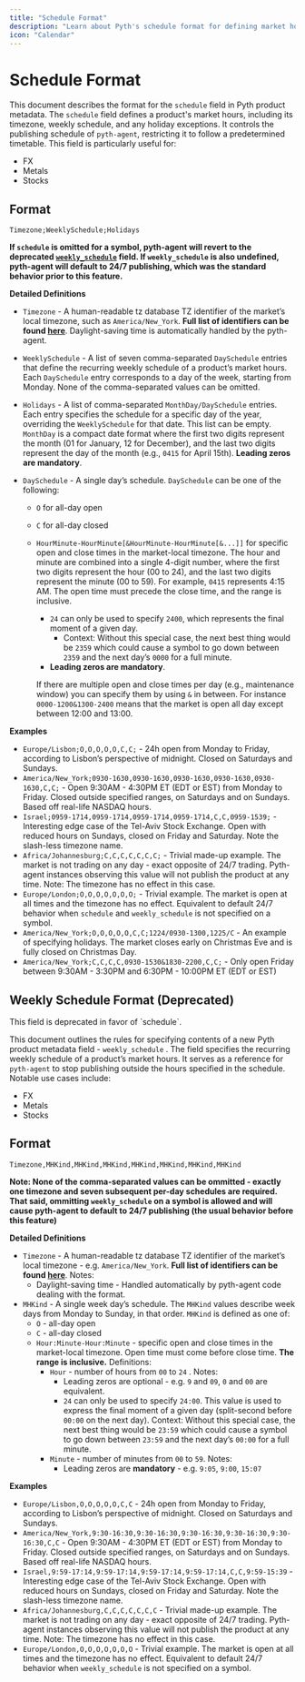 ```yaml
---
title: "Schedule Format"
description: "Learn about Pyth's schedule format for defining market hours, timezones, and holiday exceptions for price feeds."
icon: "Calendar"
---
```



# Schedule Format

This document describes the format for the `schedule` field in Pyth product metadata.
The `schedule` field defines a product's market hours, including its timezone, weekly schedule, and any holiday exceptions.
It controls the publishing schedule of `pyth-agent`, restricting it to follow a predetermined timetable.
This field is particularly useful for:

- FX
- Metals
- Stocks

## Format

```plain
Timezone;WeeklySchedule;Holidays
```

**If `schedule` is omitted for a symbol, pyth-agent will revert to the deprecated [`weekly_schedule`](schedule-format#weekly-schedule-format-deprecated) field.
If `weekly_schedule` is also undefined, pyth-agent will default to 24/7 publishing, which was the standard behavior prior to this feature.**

**Detailed Definitions**

- `Timezone` - A human-readable tz database TZ identifier of the market’s local timezone, such as `America/New_York`.
  **Full list of identifiers can be found [here](https://en.wikipedia.org/wiki/List_of_tz_database_time_zones)**.
  <Callout type="info">
    Daylight-saving time is automatically handled by the pyth-agent.
  </Callout>
- `WeeklySchedule` - A list of seven comma-separated `DaySchedule` entries that define the recurring weekly schedule of a product’s market hours.
  Each `DaySchedule` entry corresponds to a day of the week, starting from Monday.
  None of the comma-separated values can be omitted.
- `Holidays` - A list of comma-separated `MonthDay/DaySchedule` entries.
  Each entry specifies the schedule for a specific day of the year, overriding the `WeeklySchedule` for that date.
  This list can be empty. `MonthDay` is a compact date format where the first two digits represent the month (01 for January, 12 for December),
  and the last two digits represent the day of the month (e.g., `0415` for April 15th). **Leading zeros are mandatory**.
- `DaySchedule` - A single day’s schedule. `DaySchedule` can be one of the following:

  - `O` for all-day open
  - `C` for all-day closed
  - `HourMinute-HourMinute[&HourMinute-HourMinute[&...]]` for specific open and close times in the market-local timezone.
    The hour and minute are combined into a single 4-digit number, where the first two digits represent the hour (00 to 24),
    and the last two digits represent the minute (00 to 59).
    For example, `0415` represents 4:15 AM. The open time must precede the close time, and the range is inclusive.

    - `24` can only be used to specify `2400`, which represents the final moment of a given day.
      - Context: Without this special case, the next best thing would be `2359` which could cause a symbol to go down between `2359` and the next day’s `0000` for a full minute.
    - **Leading zeros are mandatory**.

    If there are multiple open and close times per day (e.g., maintenance window) you can specify them by using `&` in between. For instance `0000-1200&1300-2400` means that the
    market is open all day except between 12:00 and 13:00.

**Examples**

- `Europe/Lisbon;O,O,O,O,O,C,C;` - 24h open from Monday to Friday, according to Lisbon’s perspective of midnight. Closed on Saturdays and Sundays.
- `America/New_York;0930-1630,0930-1630,0930-1630,0930-1630,0930-1630,C,C;` - Open 9:30AM - 4:30PM ET (EDT or EST)
  from Monday to Friday. Closed outside specified ranges, on Saturdays and on Sundays. Based off real-life NASDAQ hours.
- `Israel;0959-1714,0959-1714,0959-1714,0959-1714,C,C,0959-1539;` - Interesting edge case of the Tel-Aviv Stock Exchange. Open with reduced hours on Sundays, closed on Friday and Saturday. Note the slash-less timezone name.
- `Africa/Johannesburg;C,C,C,C,C,C,C;` - Trivial made-up example. The market is not trading on any day - exact opposite of 24/7 trading. Pyth-agent instances observing this value will not publish the product at any time. Note: The timezone has no effect in this case.
- `Europe/London;O,O,O,O,O,O,O;` - Trivial example. The market is open at all times and the timezone has no effect. Equivalent to default 24/7 behavior when `schedule` and `weekly_schedule` is not specified on a symbol.
- `America/New_York;O,O,O,O,O,C,C;1224/0930-1300,1225/C` - An example of specifying holidays. The market closes early on Christmas Eve and is fully closed on Christmas Day.
- `America/New_York;C,C,C,C,0930-1530&1830-2200,C,C;` - Only open Friday between 9:30AM - 3:30PM and 6:30PM - 10:00PM ET (EDT or EST)

## Weekly Schedule Format (Deprecated)

<Callout type="warning">
  This field is deprecated in favor of `schedule`.
</Callout>

This document outlines the rules for specifying contents of a new Pyth product metadata field - `weekly_schedule` . The field specifies the recurring weekly schedule of a product’s market hours. It serves as a reference for `pyth-agent` to stop publishing outside the hours specified in the schedule. Notable use cases include:

- FX
- Metals
- Stocks

## Format

```plain
Timezone,MHKind,MHKind,MHKind,MHKind,MHKind,MHKind,MHKind
```

**Note: None of the comma-separated values can be ommitted - exactly one timezone and seven subsequent per-day schedules are required. That said, ommitting `weekly_schedule` on a symbol is allowed and will cause pyth-agent to default to 24/7 publishing (the usual behavior before this feature)**

**Detailed Definitions**

- `Timezone` - A human-readable tz database TZ identifier of the market’s local timezone - e.g. `America/New_York`. **Full list of identifiers can be found [here](https://en.wikipedia.org/wiki/List_of_tz_database_time_zones)**. Notes:
  - Daylight-saving time - Handled automatically by pyth-agent code dealing with the format.
- `MHKind` - A single week day’s schedule. The `MHKind` values describe week days from Monday to Sunday, in that order. `MHKind` is defined as one of:
  - `O` - all-day open
  - `C` - all-day closed
  - `Hour:Minute-Hour:Minute` - specific open and close times in the market-local timezone. Open time must come before close time. **The range is inclusive.** Definitions:
    - `Hour` - number of hours from `00` to `24` . Notes:
      - Leading zeros are optional - e.g. `9` and `09`, `0` and `00` are equivalent.
      - `24` can only be used to specify `24:00`. This value is used to express the final moment of a given day (split-second before `00:00` on the next day). Context: Without this special case, the next best thing would be `23:59` which could cause a symbol to go down between `23:59` and the next day’s `00:00` for a full minute.
    - `Minute` - number of minutes from `00` to `59`. Notes:
      - Leading zeros are **mandatory** - e.g. `9:05`, `9:00`, `15:07`

**Examples**

- `Europe/Lisbon,O,O,O,O,O,C,C` - 24h open from Monday to Friday, according to Lisbon’s perspective of midnight. Closed on Saturdays and Sundays.
- `America/New_York,9:30-16:30,9:30-16:30,9:30-16:30,9:30-16:30,9:30-16:30,C,C` - Open 9:30AM - 4:30PM ET (EDT or EST) from Monday to Friday. Closed outside specified ranges, on Saturdays and on Sundays. Based off real-life NASDAQ hours.
- `Israel,9:59-17:14,9:59-17:14,9:59-17:14,9:59-17:14,C,C,9:59-15:39` - Interesting edge case of the Tel-Aviv Stock Exchange. Open with reduced hours on Sundays, closed on Friday and Saturday. Note the slash-less timezone name.
- `Africa/Johannesburg,C,C,C,C,C,C,C` - Trivial made-up example. The market is not trading on any day - exact opposite of 24/7 trading. Pyth-agent instances observing this value will not publish the product at any time. Note: The timezone has no effect in this case.
- `Europe/London,O,O,O,O,O,O,O` - Trivial example. The market is open at all times and the timezone has no effect. Equivalent to default 24/7 behavior when `weekly_schedule` is not specified on a symbol.

